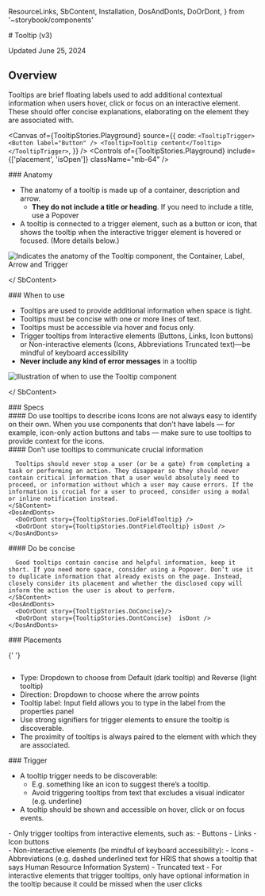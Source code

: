   ResourceLinks,
  SbContent,
  Installation,
  DosAndDonts,
  DoOrDont,
} from '~storybook/components'

<Meta title="Components/Tooltip/Tooltip (v3)/Usage Guidelines" />

<SbContent>
  # Tooltip (v3)

Updated June 25, 2024

</SbContent>

<ResourceLinks
  sourceCode="https://github.com/cultureamp/kaizen-design-system/tree/main/packages/components/src/Tooltip"
  figma="https://www.figma.com/file/eZKEE5kXbEMY3lx84oz8iN/%F0%9F%92%9C-UI-Kit%3A-Heart?type=design&node-id=1929%3A32006&mode=design&t=LwTCBZ5E1uRvOA1l-1"
  designGuidelines="/?path=/docs/overlays-tooltip-v3-usage-guidelines--docs"
  ariaComponentPage="https://react-spectrum.adobe.com/react-aria/Tooltip.html"
  apiSpecification="/?path=/docs/overlays-tooltip-v3-api-specifications--docs"
/>

<SbContent>
  <Installation
    installCommand="pnpm add @kaizen/components"
    importStatement='import { Tooltip, TooltipTrigger } from "@kaizen/components/v3/overlays"'
  />

## Overview

Tooltips are brief floating labels used to add additional contextual information when users hover, click or focus on an interactive element. These should offer concise explanations, elaborating on the element they are associated with.

</SbContent>

<Canvas
  of={TooltipStories.Playground}
  source={{
    code: `
<TooltipTrigger>
  <Button label="Button" />
  <Tooltip>Tooltip content</Tooltip>
</TooltipTrigger>
  `,
  }}
/>
<Controls of={TooltipStories.Playground} include={['placement', 'isOpen']} className="mb-64" />

<SbContent className="mb-64">
  ### Anatomy

- The anatomy of a tooltip is made up of a container, description and arrow.
  - **They do not include a title or heading**. If you need to include a title, use a Popover
- A tooltip is connected to a trigger element, such as a button or icon, that shows the tooltip when the interactive trigger element is hovered or focused. (More details below.)

<img
  src={AnatomyPng}
  alt="Indicates the anatomy of the Tooltip component, the Container, Label, Arrow and Trigger"
  className="mt-24"
/>

</ SbContent>

<SbContent className="mb-64">
  ### When to use

- Tooltips are used to provide additional information when space is tight.
- Tooltips must be concise with one or more lines of text.
- Tooltips must be accessible via hover and focus only.
- Trigger tooltips from Interactive elements (Buttons, Links, Icon buttons) or Non-interactive elements (Icons, Abbreviations Truncated text)—be mindful of keyboard accessibility
- **Never include any kind of error messages** in a tooltip

<img src={WhenToUsePng} className="mt-32" alt="Illustration of when to use the Tooltip component" />

</ SbContent>

<SbContent className="mb-64">
  ### Specs
  <img src={DesignSpecPng} alt="" />
</SbContent>

<div className="flex flex-col mt-16 gap-40 mb-64">
  <div className="flex flex-col m-0 gap-16">
    <SbContent>
      #### Do use tooltips to describe icons
      Icons are not always easy to identify on their own. When you use components that don&apos;t have labels — for example, icon-only action buttons and tabs — make sure to use tooltips to provide context for the icons.
    </SbContent>
    <DosAndDonts>
      <DoOrDont story={TooltipStories.Primary} />
    </DosAndDonts>
  </div>

  <div className="flex flex-col gap-16">
    <SbContent>
      #### Don&apos;t use tooltips to communicate crucial information

      Tooltips should never stop a user (or be a gate) from completing a task or performing an action. They disappear so they should never contain critical information that a user would absolutely need to proceed, or information without which a user may cause errors. If the information is crucial for a user to proceed, consider using a modal or inline notification instead.
    </SbContent>
    <DosAndDonts>
      <DoOrDont story={TooltipStories.DoFieldTooltip} />
      <DoOrDont story={TooltipStories.DontFieldTooltip} isDont />
    </DosAndDonts>

  </div>

  <div className="flex flex-col m-0 gap-16">
    <SbContent>
      #### Do be concise

      Good tooltips contain concise and helpful information, keep it short. If you need more space, consider using a Popover. Don’t use it to duplicate information that already exists on the page. Instead, closely consider its placement and whether the disclosed copy will inform the action the user is about to perform.
    </SbContent>
    <DosAndDonts>
      <DoOrDont story={TooltipStories.DoConcise}/>
      <DoOrDont story={TooltipStories.DontConcise}  isDont />
    </DosAndDonts>

  </div>
</div>

<SbContent className="mb-64">
  ### Placements

{' '}

<img src={PlacementPng} alt="" className="mb-24" />

- Type: Dropdown to choose from Default (dark tooltip) and Reverse (light tooltip)
- Direction: Dropdown to choose where the arrow points
- Tooltip label: Input field allows you to type in the label from the properties panel
- Use strong signifiers for trigger elements to ensure the tooltip is discoverable.
- The proximity of tooltips is always paired to the element with which they are associated.

</SbContent>

<SbContent className="mb-24">
  ### Trigger

- A tooltip trigger needs to be discoverable:
  - E.g. something like an icon to suggest there’s a tooltip.
  - Avoid triggering tooltips from text that excludes a visual indicator (e.g. underline)
- A tooltip should be shown and accessible on hover, click or on focus events.

</SbContent>

<div className="mb-32">
  <DosAndDonts>
    <DoOrDont story={TooltipStories.TriggerDo} />
    <DoOrDont story={TooltipStories.TriggerDont} isDont />
  </DosAndDonts>
</div>

<SbContent className="mb-24">
  - Only trigger tooltips from interactive elements, such as: - Buttons - Links - Icon buttons
</SbContent>

<div className="mb-32">
  <DosAndDonts>
    <DoOrDont story={TooltipStories.Primary} />
    <DoOrDont story={TooltipStories.TriggerLinkDescription} />
  </DosAndDonts>
</div>

<SbContent>
  - Non-interactive elements (be mindful of keyboard accessibility): - Icons - Abbreviations (e.g.
  dashed underlined text for HRIS that shows a tooltip that says Human Resource Information System)
  - Truncated text - For interactive elements that trigger tooltips, only have optional information
  in the tooltip because it could be missed when the user clicks
</SbContent>
